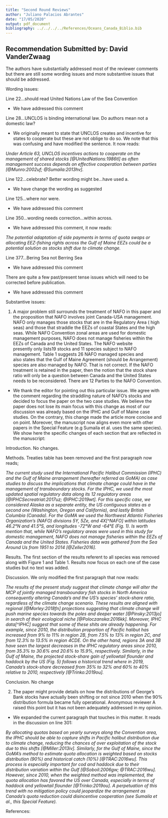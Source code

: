 ```yaml
---
title: "Second Round Reviews"
author: "Juliano Palacios Abrantes"
date: "17/05/2020"
output: pdf_document
bibliography: ../../../../References/Oceans_Canada_Biblio.bib
---
```


Recommendation Submitted by: David VanderZwaag
-----------------------------------------------------

 The authors have substantially addressed most of the reviewer comments
 but there are still some wording issues and more substantive issues that
 should be addressed. 

 Wording issues:

 Line 22...should read United Nations Law of the Sea Convention
 
 - We have addressed this comment

 Line 28...UNCLOS is binding international law. Do authors mean not a
 domestic law?
 
 - We originally meant to state that UNCLOS creates and incentive for states to cooperate but these are not oblige to do so. We note that this was confusing and have modified the sentence. It now reads:
 
*Under Article 63, UNCLOS incentives actions to cooperate on the management of shared stocks [@UnitedNations:1986tl] as often management success depends on effective cooperation between parties [@Munro:2002uf; @Sumaila:2013hv].*

Line 122...celebrate? Better wording might be...have used a.

- We have change the wording as suggested

 Line 125...where nor were. 
 
 - We have addressed this comment

 Line 350...wording needs correction...within across.
 
 - We have addressed this comment, it now reads:
 
*The potential adaptation of side payments in terms of quota swaps or allocating EEZ-fishing rights across the Gulf of Maine EEZs could be a potential solution as stocks shift due to climate change.*

 Line 377...Bering Sea not Berring Sea
 
 - We have addressed this comment

 There are quite a few past/present tense issues which will need to be
 corrected before publication.

- We have addressed this comment

 Substantive issues:

 1. A major problem still surrounds the treatment of NAFO in this paper
 and the proposition that NAFO involves joint
     Canada-USA management. NAFO only manages those stocks that are in the
 Regulatory Area ( high seas) and
     those that straddle the EEZs of coastal States and the high seas.
 While NAFO Convention zonal areas are used for domestic   
     management  purposes, NAFO does not manage fisheries within the EEZs
 of Canada and the United States. The NAFO website            
     presently only lists19 stocks and 11 species subject to NAFO
 management. Table 1 suggests 26 NAFO managed species and    
     also states that the Gulf of Maine Agreement (should be Arrangement)
 species are also managed by NAFO. That is not correct.
     If the NAFO treatment is retained in the paper, then the notion that
 the stock share ratio will only be a question between
     Canada and the United States needs to be reconsidered. There are 12
 Parties to the NAFO Convention. 
 
 - We thank the editor for pointing out this particular issue. We agree with the comment regarding the straddling nature of NAFO's stocks and decided to focus the paper on the two case studies. We believe the paper does not lose its main focus with this change as most of our discussion was already based on the IPHC and Gulf of Maine case studies. On the contrary, this change made the article more concise and on point. Moreover, the manuscript now aligns even more with other papers in the Special Feature (e.g Sumaila et al. uses the same species). We show here the specific changes of each section that are reflected in the manuscript:

Introduction. No changes.
 
Methods. Treaties table has been removed and the first paragraph now reads;
 
*The current study used the International Pacific Halibut Commission (IPHC) and the Gulf of Maine arrangement (hereafter referred as GoMA) as case studies to discuss the implications that climate change could have in the management of transboundary stocks. For the IPHC, we used the most updated spatial regulatory data along its 12 regulatory areas [@IPHCSecreatriat:2017uz; @IPHC:2019wt]. For this specific case, we considered Alaska as a separate entity, the US contiguous states as a second one (Washington, Oregon and California), and lastly British Columbia (Canada). For the GoMA we used the Northwest Atlantic Fisheries Organization's (NAFO) divisions 5Y, 5Ze, and 4X[^NAFO] within latitudes 46.2°N and 41.5°S, and longitudes -72°W and -64°E (Fig. 1). Is worth mention that, while NAFO's regulatory areas were used in this study for domestic management, NAFO does not manage fisheries within the EEZs of Canada and the United States. Fisheries data was gathered from the Sea Around Us from 1951 to 2014 [@Zeller2016].*
 
Results. The first section of the results referent to all species was removed along with Figure 1 and Table 1. Results now focus on each one of the case studies but no text was added.
 
Discussion. We only modified the first paragraph that now reads:
 
 *The results of the present study suggest that climate change will alter the MCP of jointly managed transboundary fish stocks in North America consequently altering Canada’s and the US’s species’ stock-share ratio, regardless of the climate change scenario. These results are aligned with regional [@Morley:2018fn] projections suggesting that climate change will push marine species towards the poles and deeper water [@Pinsky:2013jo] in search of their ecological niche [@Poloczanska:2016kk]. Moreover, IPHC data[^IPHC] suggest that some of these shits are already happening. For example, since 2010, the distribution proportion of Pacific halibut has increased from 9% to 11% in region 2B, from 7.5% to 13% in region 2C, and from 12.3% to 13.5% in region 4CDE. On the other hand, regions 3A and 3B have seen the largest decreases in the IPHC regulatory areas since 2010, from 35.3% to 30.6% and 20.6% to 15.9%, respectively. Similarly, in the Gulf of Maine, the projected stock-share gain of yellowtail flounder and haddock by the US (Fig. 5) follows a historical trend where in 2019, Canada's stock-share decreased from 35% to 32% and 60% to 40% relative to 2010, respectively [@Trinko:2019ou].*
 
 Conclusion. No change
 

 2. The paper might provide details on how the distributions of George's
 Bank stocks have actually been shifting or not since 2010 
     when the 90% distribution formula became fully operational. Anonymous
 reviewer A raised this point but it has not been 
     adequately addressed in my opinion.
     
- We expanded the current paragraph that touches in this matter. It reads in the discussion on line 301:

*By allocating quotas based on yearly surveys along the Convention area, the IPHC should be able to capture shifts in Pacific halibut distribution due to climate change, reducing the chances of over exploitation of the stock due to this shifts [@Miller:2013iv]. Similarly, for the Gulf of Maine, since the GoMA’s method to estimate quota allocation is weighted based on stocks distribution (90%) and historical catch (10%) [@TRAC:2016wu]. This process is especially important for cod and haddock due to their distribution variation within the Gulf [@Soboil:2006gw; @TRAC:2016wu]. However, since 2010, when the weighted method was implemented, the quota allocation has favored the US over Canada, especially in terms of haddock and yellowtail flounder [@Trinko:2019ou]. A perpetuation of this trend with no mitigation policy could jeopardize the arrangement as Canada's quota reduction could disincentive cooperation (see Sumaila et al., this Special Feature).*


References:
